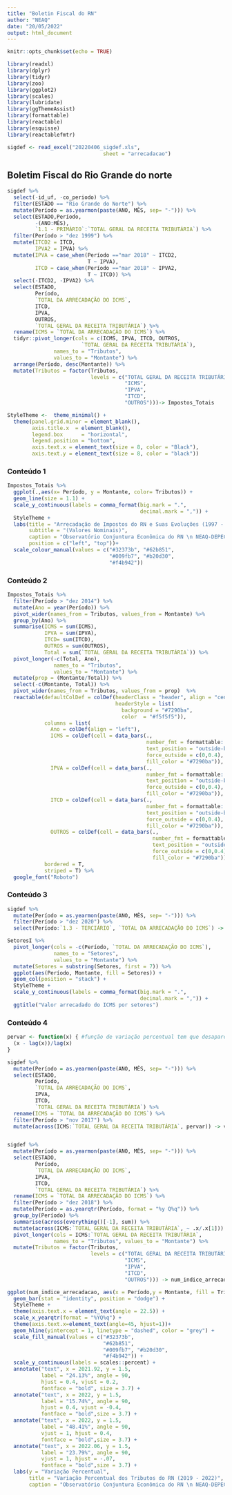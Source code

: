 ```yaml
---
title: "Boletin Fiscal do RN"
author: "NEAQ"
date: "20/05/2022"
output: html_document
---
```


```r
knitr::opts_chunk$set(echo = TRUE)
```

```r
library(readxl)
library(dplyr)
library(tidyr)
library(zoo)
library(ggplot2)
library(scales)
library(lubridate)
library(ggThemeAssist)
library(formattable)
library(reactable)
library(esquisse)
library(reactablefmtr)
```

```r
sigdef <- read_excel("20220406_sigdef.xls", 
                               sheet = "arrecadacao")
```

## Boletim Fiscal do Rio Grande do norte

```r
sigdef %>% 
  select(-id_uf, -co_periodo) %>% 
  filter(ESTADO == "Rio Grande do Norte") %>% 
  mutate(Período = as.yearmon(paste(ANO, MÊS, sep= "-"))) %>% 
  select(ESTADO,Período, 
         -(ANO:MÊS),
         `1.1 - PRIMÁRIO`:`TOTAL GERAL DA RECEITA TRIBUTÁRIA`) %>% 
  filter(Período > "dez 1999") %>% 
  mutate(ITCD2 = ITCD,
         IPVA2 = IPVA) %>% 
  mutate(IPVA = case_when(Período =="mar 2018" ~ ITCD2,
                          T ~ IPVA),
         ITCD = case_when(Período =="mar 2018" ~ IPVA2,
                          T ~ ITCD)) %>% 
  select(-ITCD2, -IPVA2) %>% 
  select(ESTADO,
         Período,
         `TOTAL DA ARRECADAÇÃO DO ICMS`,
         ITCD,
         IPVA,
         OUTROS,
         `TOTAL GERAL DA RECEITA TRIBUTÁRIA`) %>%
  rename(ICMS = `TOTAL DA ARRECADAÇÃO DO ICMS`) %>%
  tidyr::pivot_longer(cols = c(ICMS, IPVA, ITCD, OUTROS,
                        `TOTAL GERAL DA RECEITA TRIBUTÁRIA`),
               names_to = "Tributos",
               values_to = "Montante") %>% 
  arrange(Período, desc(Montante)) %>% 
  mutate(Tributos = factor(Tributos,
                           levels = c("TOTAL GERAL DA RECEITA TRIBUTÁRIA",
                                      "ICMS",
                                      "IPVA",
                                      "ITCD",
                                      "OUTROS")))-> Impostos_Totais
```


```r
StyleTheme <-  theme_minimal() +
  theme(panel.grid.minor = element_blank(),
        axis.title.x  = element_blank(),
        legend.box      = "horizontal",
        legend.position = "bottom",
        axis.text.x = element_text(size = 8, color = "Black"),
        axis.text.y = element_text(size = 8, color = "black")) 
```


### Conteúdo 1

```r
Impostos_Totais %>%
  ggplot(.,aes(x= Período, y = Montante, color= Tributos)) +
  geom_line(size = 1.1) +
  scale_y_continuous(labels = comma_format(big.mark = ".",
                                           decimal.mark = ",")) +
  StyleTheme +
  labs(title = "Arrecadação de Impostos do RN e Suas Evoluções (1997 - 2022)",
       subtitle = "(Valores Nominais)",
       caption = "Observatório Conjuntura Econômica do RN \n NEAQ-DEPEC/UFRN \n Fonte: Confaz (2022)", 
       position = c("left", "top"))+
  scale_colour_manual(values = c("#32373b", "#62b851",
                                 "#009fb7", "#b20d30",
                                 "#f4b942"))
```

### Conteúdo 2

```r
Impostos_Totais %>%
  filter(Período > "dez 2014") %>%
  mutate(Ano = year(Período)) %>%
  pivot_wider(names_from = Tributos, values_from = Montante) %>% 
  group_by(Ano) %>%
  summarise(ICMS = sum(ICMS),
            IPVA = sum(IPVA),
            ITCD= sum(ITCD),
            OUTROS = sum(OUTROS),
            Total = sum(`TOTAL GERAL DA RECEITA TRIBUTÁRIA`)) %>% 
  pivot_longer(-c(Total, Ano),
               names_to = "Tributos",
               values_to = "Montante") %>% 
  mutate(prop = (Montante/Total)) %>%
  select(-c(Montante, Total)) %>% 
  pivot_wider(names_from = Tributos, values_from = prop)  %>% 
  reactable(defaultColDef = colDef(headerClass = "header", align = "center",
                                   headerStyle = list(
                                     background = "#7290ba",
                                     color  = "#f5f5f5")),
            columns = list(
              Ano = colDef(align = "left"),
              ICMS = colDef(cell = data_bars(., 
                                             number_fmt = formattable::percent,
                                             text_position = "outside-base",
                                             force_outside = c(0,0.4),
                                             fill_color = "#7290ba")),
              IPVA = colDef(cell = data_bars(.,
                                             number_fmt = formattable::percent,
                                             text_position = "outside-base",
                                             force_outside = c(0,0.4),
                                             fill_color = "#7290ba")),
              ITCD = colDef(cell = data_bars(.,
                                             number_fmt = formattable::percent,
                                             text_position = "outside-base",
                                             force_outside = c(0,0.4),
                                             fill_color = "#7290ba")),
              OUTROS = colDef(cell = data_bars(., 
                                               number_fmt = formattable::percent,
                                               text_position = "outside-base",
                                               force_outside = c(0,0.4),
                                               fill_color = "#7290ba"))),
            bordered = T,
            striped = T) %>% 
  google_font("Roboto")
```

### Conteúdo 3

```r
sigdef %>% 
  mutate(Período = as.yearmon(paste(ANO, MÊS, sep= "-"))) %>% 
  filter(Período > "dez 2020") %>% 
  select(Período:`1.3 - TERCIÁRIO`, `TOTAL DA ARRECADAÇÃO DO ICMS`) -> SetoresI

SetoresI %>% 
  pivot_longer(cols = -c(Período, `TOTAL DA ARRECADAÇÃO DO ICMS`), 
               names_to = "Setores",
               values_to = "Montante") %>% 
  mutate(Setores = substring(Setores, first = 7)) %>% 
  ggplot(aes(Período, Montante, fill = Setores)) +
  geom_col(position = "stack") +
  StyleTheme +
  scale_y_continuous(labels = comma_format(big.mark = ".",
                                           decimal.mark = ",")) +
  ggtitle("Valor arrecadado do ICMS por setores")
```


### Conteúdo 4

```r
pervar <- function(x) { #função de variação percentual tem que desaparecer, dá pra fazer tudo dentro dos pipes
  (x - lag(x))/lag(x)
}

sigdef %>% 
  mutate(Período = as.yearmon(paste(ANO, MÊS, sep= "-"))) %>% 
  select(ESTADO,
         Período,
         `TOTAL DA ARRECADAÇÃO DO ICMS`,
         IPVA,
         ITCD,
         `TOTAL GERAL DA RECEITA TRIBUTÁRIA`) %>%
  rename(ICMS = `TOTAL DA ARRECADAÇÃO DO ICMS`) %>% 
  filter(Período > "nov 2017") %>% 
  mutate(across(ICMS:`TOTAL GERAL DA RECEITA TRIBUTÁRIA`, pervar)) -> variacao_percentual_arrecadacao


sigdef %>% 
  mutate(Período = as.yearmon(paste(ANO, MÊS, sep= "-"))) %>%
  select(ESTADO,
         Período,
         `TOTAL DA ARRECADAÇÃO DO ICMS`,
         IPVA,
         ITCD,
         `TOTAL GERAL DA RECEITA TRIBUTÁRIA`) %>%
  rename(ICMS = `TOTAL DA ARRECADAÇÃO DO ICMS`) %>%
  filter(Período > "dez 2018") %>%
  mutate(Período = as.yearqtr(Período, format = "%y Q%q")) %>%
  group_by(Período) %>%
  summarise(across(everything()[-1], sum)) %>%
  mutate(across(ICMS:`TOTAL GERAL DA RECEITA TRIBUTÁRIA`, ~ .x/.x[1])) %>%
  pivot_longer(cols = ICMS:`TOTAL GERAL DA RECEITA TRIBUTÁRIA`,
               names_to = "Tributos", values_to = "Montante") %>%
  mutate(Tributos = factor(Tributos,
                           levels = c("TOTAL GERAL DA RECEITA TRIBUTÁRIA",
                                      "ICMS",
                                      "IPVA",
                                      "ITCD",
                                      "OUTROS"))) -> num_indice_arrecadacao

ggplot(num_indice_arrecadacao, aes(x = Período,y = Montante, fill = Tributos, label = percent(Montante))) +
  geom_bar(stat = "identity", position = "dodge") +
  StyleTheme +
  theme(axis.text.x = element_text(angle = 22.5)) +
  scale_x_yearqtr(format = "%YQ%q") +
  theme(axis.text.x=element_text(angle=45, hjust=1))+
  geom_hline(yintercept = 1, linetype = "dashed", color = "grey") +
  scale_fill_manual(values = c("#32373b",
                               "#62b851",
                               "#009fb7", "#b20d30",
                               "#f4b942")) +
  scale_y_continuous(labels = scales::percent) +
  annotate("text", x = 2021.92, y = 1.5,
           label = "24.13%", angle = 90,
           hjust = 0.4, vjust = 0.2,
           fontface = "bold", size = 3.7) +
  annotate("text", x = 2022, y = 1.5,
           label = "15.74%", angle = 90,
           hjust = 0.4, vjust = -0.4,
           fontface = "bold",size = 3.7) +
  annotate("text", x = 2022, y = 1.5,
           label = "48.41%", angle = 90,
           vjust = 1, hjust = 0.4,
           fontface = "bold",size = 3.7) +
  annotate("text", x = 2022.06, y = 1.5,
           label = "23.79%", angle = 90,
           vjust = 1, hjust = -.07,
           fontface = "bold",size = 3.7) +
  labs(y = "Variação Percentual",
       title = "Variação Percentual dos Tributos do RN (2019 - 2022)",
       caption = "Observatório Conjuntura Econômica do RN \n NEAQ-DEPEC/UFRN \n Fonte: Confaz (2022)", position = c("left", "top"))
```

  
  
  
  